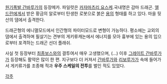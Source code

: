 [[원기폭발 간바루가]]의 등장메카. 파일럿은 [[카자마츠리 요스케]].국내명은 감마 드래곤. [[엘드란]]에게서 받은 황금의 알로부터 탄생한 로봇으로 붉은 [[용]]의 형태를 하고 있다. 마을 뒷산의 댐에서 출격한다.

드래곤형의 에니멀모드에서 인간형의 파이터모드로 변형이 가능하다.
평소에는 교외의 댐에서 출격하며 필살기는 견부의 게키류캐논에서 에너지를 모아 흉부에 있는 용의 입으로부터 포격하는 드래곤 선더 플래쉬.

사실 첫 등장부터 [[최종보스]]와의 결투여서 매우 고생했으며, (...) 이후 [[그레이트 간바루가]]가 등장해도 활약은 많이 한 편. 지구보다 더 커져서 [[간바루가]]와 [[리보루가]]가 속에 들어가서 게키류가를 조종해 적과 '''우주 스케일의 전투'''를 벌인 적도 있었다.

[[각주]]
